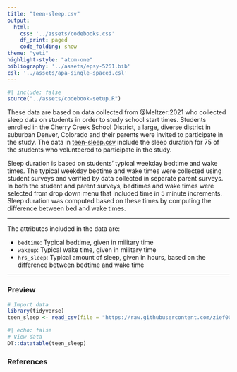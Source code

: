 ```yaml
---
title: "teen-sleep.csv"
output: 
  html:
    css: '../assets/codebooks.css'
    df_print: paged
    code_folding: show
theme: "yeti"
highlight-style: "atom-one"
bibliography: '../assets/epsy-5261.bib'
csl: '../assets/apa-single-spaced.csl'
---
```



```r
#| include: false
source("../assets/codebook-setup.R")
```


These data are based on data collected from @Meltzer:2021 who collected sleep data on students in order to study school start times. Students enrolled in the Cherry Creek School District, a large, diverse district in suburban Denver, Colorado and their parents were invited to participate in the study. The data in [teen-sleep.csv](https://raw.githubusercontent.com/zief0002/epsy-5261/main/data/teen-sleep.csv) include the sleep duration for 75 of the students who volunteered to participate in the study. 

Sleep duration is based on students' typical weekday bedtime and wake times. The typical weekday bedtime and wake times were collected using student surveys and verified by data collected in separate parent surveys. In both the student and parent surveys, bedtimes and wake times were selected from drop down menu that included time in 5 minute increments. Sleep duration was computed based on these times by computing the difference between bed and wake times.

---

The attributes included in the data are:

- `bedtime`: Typical bedtime, given in military time
- `wakeup`: Typical wake time, given in military time
- `hrs_sleep`: Typical amount of sleep, given in hours, based on the difference between bedtime and wake time


---


### Preview

```r
# Import data
library(tidyverse)
teen_sleep <- read_csv(file = "https://raw.githubusercontent.com/zief0002/epsy-5261/main/data/teen-sleep.csv")
```

```r
#| echo: false
# View data
DT::datatable(teen_sleep)
```


### References



